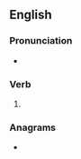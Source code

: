 ==English==

===Pronunciation===
* {{rhymes|en|ɒpt}}

===Verb===
{{head|en|verb form}}

# {{en-past of|mop}}

===Anagrams===
* {{anagrams|en|a=demopp|pomped}}